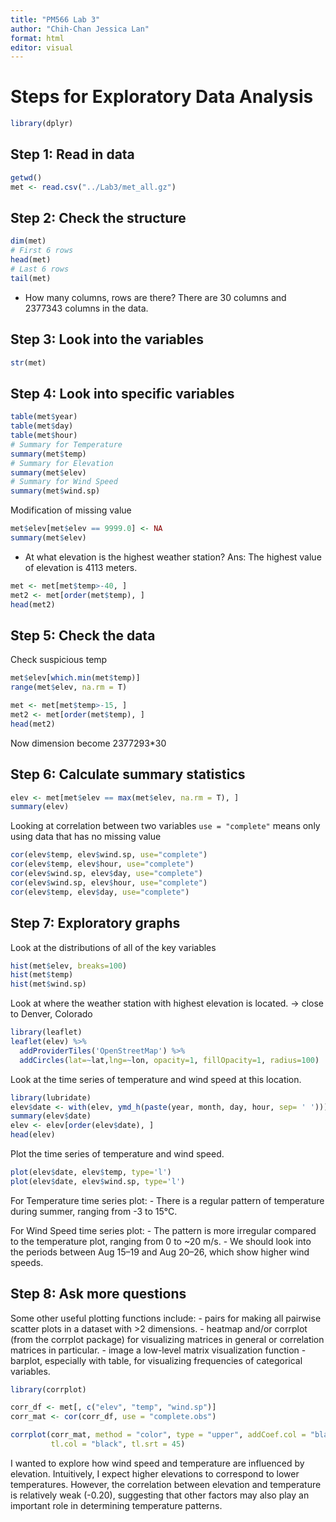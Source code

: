 ```yaml
---
title: "PM566 Lab 3"
author: "Chih-Chan Jessica Lan"
format: html
editor: visual
---
```


# Steps for Exploratory Data Analysis
```r
library(dplyr)
```

## Step 1: Read in data
```r
getwd()
met <- read.csv("../Lab3/met_all.gz")
```

## Step 2: Check the structure
```r
dim(met)
# First 6 rows
head(met)
# Last 6 rows
tail(met)
```
- How many columns, rows are there?
There are 30 columns and 2377343 columns in the data.

## Step 3: Look into the variables
```r
str(met)
```

## Step 4: Look into specific variables
```r
table(met$year)
table(met$day)
table(met$hour)
# Summary for Temperature
summary(met$temp)
# Summary for Elevation
summary(met$elev)
# Summary for Wind Speed
summary(met$wind.sp)
```

Modification of missing value
```r
met$elev[met$elev == 9999.0] <- NA
summary(met$elev)
```
- At what elevation is the highest weather station?
Ans: The highest value of elevation is 4113 meters.

```r
met <- met[met$temp>-40, ]
met2 <- met[order(met$temp), ]
head(met2)
```

## Step 5: Check the data
Check suspicious temp
```r
met$elev[which.min(met$temp)]
range(met$elev, na.rm = T)
```

```r
met <- met[met$temp>-15, ]
met2 <- met[order(met$temp), ]
head(met2)
```

Now dimension become 2377293*30

## Step 6: Calculate summary statistics
```r
elev <- met[met$elev == max(met$elev, na.rm = T), ]
summary(elev)
```

Looking at correlation between two variables
`use = "complete"` means only using data that has no missing value
```r
cor(elev$temp, elev$wind.sp, use="complete")
cor(elev$temp, elev$hour, use="complete")
cor(elev$wind.sp, elev$day, use="complete")
cor(elev$wind.sp, elev$hour, use="complete")
cor(elev$temp, elev$day, use="complete")
```

## Step 7: Exploratory graphs
Look at the distributions of all of the key variables
```r
hist(met$elev, breaks=100)
hist(met$temp)
hist(met$wind.sp)
```

Look at where the weather station with highest elevation is located. -> close to Denver, Colorado
```r
library(leaflet)
leaflet(elev) %>%
  addProviderTiles('OpenStreetMap') %>% 
  addCircles(lat=~lat,lng=~lon, opacity=1, fillOpacity=1, radius=100)
```

Look at the time series of temperature and wind speed at this location. 
```r
library(lubridate)
elev$date <- with(elev, ymd_h(paste(year, month, day, hour, sep= ' ')))
summary(elev$date)
elev <- elev[order(elev$date), ]
head(elev)
```
Plot the time series of temperature and wind speed.
```r
plot(elev$date, elev$temp, type='l')
plot(elev$date, elev$wind.sp, type='l')
```
For Temperature time series plot:
- There is a regular pattern of temperature during summer, ranging from -3 to 15°C.

For Wind Speed time series plot:
- The pattern is more irregular compared to the temperature plot, ranging from 0 to ~20 m/s.
- We should look into the periods between Aug 15–19 and Aug 20–26, which show higher wind speeds.

## Step 8: Ask more questions
Some other useful plotting functions include: - pairs for making all pairwise scatter plots in a dataset with >2 dimensions. - heatmap and/or corrplot (from the corrplot package) for visualizing matrices in general or correlation matrices in particular. - image a low-level matrix visualization function - barplot, especially with table, for visualizing frequencies of categorical variables.

```r
library(corrplot)

corr_df <- met[, c("elev", "temp", "wind.sp")]
corr_mat <- cor(corr_df, use = "complete.obs")

corrplot(corr_mat, method = "color", type = "upper", addCoef.col = "black",
         tl.col = "black", tl.srt = 45)

```


I wanted to explore how wind speed and temperature are influenced by elevation. Intuitively, I expect higher elevations to correspond to lower temperatures. However, the correlation between elevation and temperature is relatively weak (-0.20), suggesting that other factors may also play an important role in determining temperature patterns.